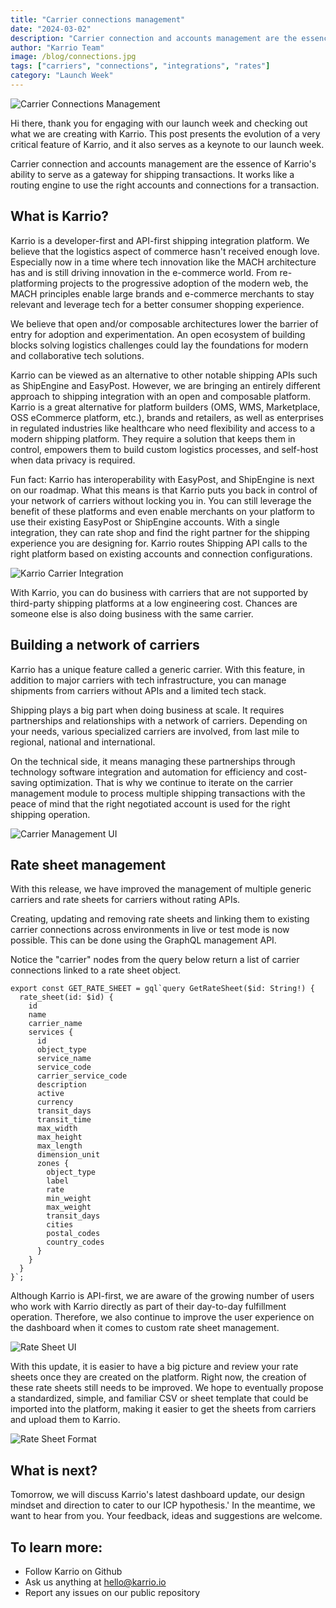 ```yaml
---
title: "Carrier connections management"
date: "2024-03-02"
description: "Carrier connection and accounts management are the essence of Karrio's ability to serve as a gateway for shipping transactions. It works like a routing engine to use the right accounts and connections for a transaction."
author: "Karrio Team"
image: /blog/connections.jpg
tags: ["carriers", "connections", "integrations", "rates"]
category: "Launch Week"
---
```


![Carrier Connections Management](/blog/connections.jpg)

Hi there, thank you for engaging with our launch week and checking out what we are creating with Karrio. This post presents the evolution of a very critical feature of Karrio, and it also serves as a keynote to our launch week.

Carrier connection and accounts management are the essence of Karrio's ability to serve as a gateway for shipping transactions. It works like a routing engine to use the right accounts and connections for a transaction.

## What is Karrio?

Karrio is a developer-first and API-first shipping integration platform. We believe that the logistics aspect of commerce hasn't received enough love. Especially now in a time where tech innovation like the MACH architecture has and is still driving innovation in the e-commerce world. From re-platforming projects to the progressive adoption of the modern web, the MACH principles enable large brands and e-commerce merchants to stay relevant and leverage tech for a better consumer shopping experience.

We believe that open and/or composable architectures lower the barrier of entry for adoption and experimentation. An open ecosystem of building blocks solving logistics challenges could lay the foundations for modern and collaborative tech solutions.

Karrio can be viewed as an alternative to other notable shipping APIs such as ShipEngine and EasyPost. However, we are bringing an entirely different approach to shipping integration with an open and composable platform. Karrio is a great alternative for platform builders (OMS, WMS, Marketplace, OSS eCommerce platform, etc.), brands and retailers, as well as enterprises in regulated industries like healthcare who need flexibility and access to a modern shipping platform. They require a solution that keeps them in control, empowers them to build custom logistics processes, and self-host when data privacy is required.

Fun fact: Karrio has interoperability with EasyPost, and ShipEngine is next on our roadmap. What this means is that Karrio puts you back in control of your network of carriers without locking you in. You can still leverage the benefit of these platforms and even enable merchants on your platform to use their existing EasyPost or ShipEngine accounts. With a single integration, they can rate shop and find the right partner for the shipping experience you are designing for. Karrio routes Shipping API calls to the right platform based on existing accounts and connection configurations.

![Karrio Carrier Integration](/blog/connections_diagram.jpg)

With Karrio, you can do business with carriers that are not supported by third-party shipping platforms at a low engineering cost. Chances are someone else is also doing business with the same carrier.

## Building a network of carriers

Karrio has a unique feature called a generic carrier. With this feature, in addition to major carriers with tech infrastructure, you can manage shipments from carriers without APIs and a limited tech stack.

Shipping plays a big part when doing business at scale. It requires partnerships and relationships with a network of carriers. Depending on your needs, various specialized carriers are involved, from last mile to regional, national and international.

On the technical side, it means managing these partnerships through technology software integration and automation for efficiency and cost-saving optimization. That is why we continue to iterate on the carrier management module to process multiple shipping transactions with the peace of mind that the right negotiated account is used for the right shipping operation.

![Carrier Management UI](/blog/connections_ui.jpg)

## Rate sheet management

With this release, we have improved the management of multiple generic carriers and rate sheets for carriers without rating APIs.

Creating, updating and removing rate sheets and linking them to existing carrier connections across environments in live or test mode is now possible. This can be done using the GraphQL management API.

Notice the "carrier" nodes from the query below return a list of carrier connections linked to a rate sheet object.

```
export const GET_RATE_SHEET = gql`query GetRateSheet($id: String!) {
  rate_sheet(id: $id) {
    id
    name
    carrier_name
    services {
      id
      object_type
      service_name
      service_code
      carrier_service_code
      description
      active
      currency
      transit_days
      transit_time
      max_width
      max_height
      max_length
      dimension_unit
      zones {
        object_type
        label
        rate
        min_weight
        max_weight
        transit_days
        cities
        postal_codes
        country_codes
      }
    }
  }
}`;
```

Although Karrio is API-first, we are aware of the growing number of users who work with Karrio directly as part of their day-to-day fulfillment operation. Therefore, we also continue to improve the user experience on the dashboard when it comes to custom rate sheet management.

![Rate Sheet UI](/blog/connections_rate_sheet.jpg)

With this update, it is easier to have a big picture and review your rate sheets once they are created on the platform. Right now, the creation of these rate sheets still needs to be improved. We hope to eventually propose a standardized, simple, and familiar CSV or sheet template that could be imported into the platform, making it easier to get the sheets from carriers and upload them to Karrio.

![Rate Sheet Format](/blog/connections_code.jpg)

## What is next?

Tomorrow, we will discuss Karrio's latest dashboard update, our design mindset and direction to cater to our ICP hypothesis.' In the meantime, we want to hear from you. Your feedback, ideas and suggestions are welcome.

## To learn more:

- Follow Karrio on Github
- Ask us anything at hello@karrio.io
- Report any issues on our public repository
